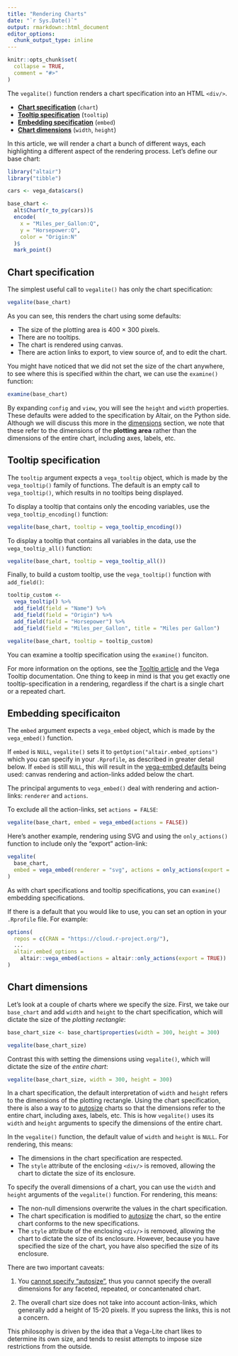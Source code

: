 ```yaml
---
title: "Rendering Charts"
date: "`r Sys.Date()`"
output: rmarkdown::html_document
editor_options:
  chunk_output_type: inline
---
```


```r
knitr::opts_chunk$set(
  collapse = TRUE,
  comment = "#>"
)
```

The `vegalite()` function renders a chart specification into an HTML `<div/>`.

* [**Chart specification**](#chart) (`chart`)
* [**Tooltip specification**](#tooltip) (`tooltip`)
* [**Embedding specification**](#embedding) (`embed`) 
* [**Chart dimensions**](#dimensions) (`width`, `height`) 

In this article, we will render a chart a bunch of different ways, each highlighting a different aspect of the rendering process. Let's define our base chart:

```r
library("altair")
library("tibble")

cars <- vega_data$cars()

base_chart <- 
  alt$Chart(r_to_py(cars))$
  encode(
    x = "Miles_per_Gallon:Q",
    y = "Horsepower:Q",
    color = "Origin:N"    
  )$
  mark_point()
```


## Chart specification {#chart}

The simplest useful call to `vegalite()` has only the chart specification: 

```r
vegalite(base_chart)
```

As you can see, this renders the chart using some defaults:

- The size of the plotting area is 400 $\times$ 300 pixels.
- There are no tooltips.
- The chart is rendered using canvas.
- There are action links to export, to view source of, and to edit the chart.

You might have noticed that we did not set the size of the chart anywhere, to see where this is specified within the chart, we can use the `examine()` function: 

```r
examine(base_chart)
```

By expanding `config` and `view`, you will see the `height` and `width` properties. These defaults were added to the specification by Altair, on the Python side. Although we will discuss this more in the [dimensions](#dimensions) section, we note that these refer to the dimensions of the **plotting area** rather than the dimensions of the entire chart, including axes, labels, etc.

## Tooltip specification {#tooltip}

The `tooltip` argument expects a `vega_tooltip` object, which is made by the `vega_tooltip()` family of functions. The default is an empty call to `vega_tooltip()`, which results in no tooltips being displayed.

To display a tooltip that contains only the encoding variables, use the `vega_tooltip_encoding()` function:

```r
vegalite(base_chart, tooltip = vega_tooltip_encoding())
```

To display a tooltip that contains all variables in the data, use the `vega_tooltip_all()` function:

```r
vegalite(base_chart, tooltip = vega_tooltip_all())
```

Finally, to build a custom tooltip, use the `vega_tooltip()` function with `add_field()`:

```r
tooltip_custom <- 
  vega_tooltip() %>%
  add_field(field = "Name") %>%
  add_field(field = "Origin") %>%
  add_field(field = "Horsepower") %>%
  add_field(field = "Miles_per_Gallon", title = "Miles per Gallon")

vegalite(base_chart, tooltip = tooltip_custom)
```

You can examine a tooltip specification using the `examine()` funciton.

For more information on the options, see the [Tooltip article](tooltip.html) and the Vega Tooltip documentation. One thing to keep in mind is that you get exactly one tooltip-specification in a rendering, regardless if the chart is a single chart or a repeated chart.

## Embedding specificaiton {#embedding}

The `embed` argument expects a `vega_embed` object, which is made by the `vega_embed()` function. 

If `embed` is `NULL`, `vegalite()` sets it to `getOption("altair.embed_options")` which you can specify in your `.Rprofile`, as described in greater detail below. If `embed` is still `NULL`, this will result in the [vega-embed defaults](https://github.com/vega/vega-embed#options) being used: canvas rendering and action-links added below the chart. 

The principal arguments to `vega_embed()` deal with rendering and action-links: `renderer` and `actions`. 

To exclude all the action-links, set `actions = FALSE`:

```r
vegalite(base_chart, embed = vega_embed(actions = FALSE))
```

Here's another example, rendering using SVG and using the `only_actions()` function to include only the "export" action-link:

```r
vegalite(
  base_chart, 
  embed = vega_embed(renderer = "svg", actions = only_actions(export = TRUE))
)
```

As with chart specifications and tooltip specifications, you can `examine()` embedding specifications.

If there is a default that you would like to use, you can set an option in your `.Rprofile` file. For example:

```r
options(
  repos = c(CRAN = "https://cloud.r-project.org/"),
  ...
  altair.embed_options =
    altair::vega_embed(actions = altair::only_actions(export = TRUE))
)
```

## Chart dimensions {#dimensions}

Let's look at a couple of charts where we specify the size. First, we take our `base_chart` and add `width` and `height` to the chart specification, which will dictate the size of the *plotting rectangle*:

```r
base_chart_size <- base_chart$properties(width = 300, height = 300)

vegalite(base_chart_size)
```

Contrast this with setting the dimensions using `vegalite()`, which will dictate the size of the *entire chart*:

```r
vegalite(base_chart_size, width = 300, height = 300)
```

In a chart specification, the default interpretation of `width` and `height` refers to the dimensions of the plotting rectangle. Using the chart specification, there is also a way to to [autosize](https://vega.github.io/vega-lite/docs/size.html#autosize) charts so that the dimensions refer to the entire chart, including axes, labels, etc. This is how `vegalite()` uses its `width` and `height` arguments to specify the dimensions of the entire chart. 

In the `vegalite()` function, the default value of `width` and `height` is `NULL`. For rendering, this means:

- The dimensions in the chart specification are respected.
- The `style` attribute of the enclosing `<div/>` is removed, allowing the chart to dictate the size of its enclosure.

To specify the overall dimensions of a chart, you can use the `width` and `height` arguments of the `vegalite()` function. For rendering, this means:

- The non-null dimensions overwrite the values in the chart specification.
- The chart specification is modified to [autosize](https://vega.github.io/vega-lite/docs/size.html#autosize) the chart, so the entire chart conforms to the new specifications.
- The `style` attribute of the enclosing `<div/>` is removed, allowing the chart to dictate the size of its enclosure. However, because you have specified the size of the chart, you have also specified the size of its enclosure.

There are two important caveats:

1. You [cannot specify "autosize"](https://vega.github.io/vega-lite/docs/size.html#limitations), thus you cannot specify the overall dimensions for any faceted, repeated, or concantenated chart.

2. The overall chart size does not take into account action-links, which generally add a height of 15-20 pixels. If you supress the links, this is not a concern. 

This philosophy is driven by the idea that a Vega-Lite chart likes to determine its own size, and tends to resist attempts to impose size restrictions from the outside.
